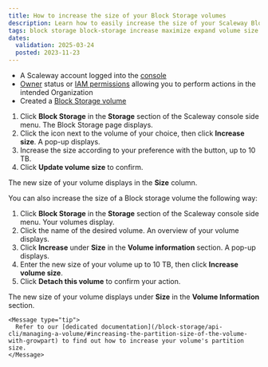 ```yaml
---
title: How to increase the size of your Block Storage volumes
description: Learn how to easily increase the size of your Scaleway Block Storage volumes for more storage capacity.
tags: block storage block-storage increase maximize expand volume size
dates:
  validation: 2025-03-24
  posted: 2023-11-23
---
```



<Requirements />

- A Scaleway account logged into the [console](https://console.scaleway.com)
- [Owner](/iam/concepts/#owner) status or [IAM permissions](/iam/concepts/#permission) allowing you to perform actions in the intended Organization
- Created a [Block Storage volume](/block-storage/how-to/create-a-volume/)

1. Click **Block Storage** in the **Storage** section of the Scaleway console side menu. The Block Storage page displays.
2. Click the <Icon name="more" /> icon next to the volume of your choice, then click **Increase size**. A pop-up displays.
3. Increase the size according to your preference with the <Icon name="plus" /> button, up to 10 TB.
4. Click **Update volume size** to confirm.

The new size of your volume displays in the **Size** column.

You can also increase the size of a Block storage volume the following way:

1. Click **Block Storage** in the **Storage** section of the Scaleway console side menu. Your volumes display.
2. Click the name of the desired volume. An overview of your volume displays.
3. Click **Increase** under **Size** in the **Volume information** section. A pop-up displays.
4. Enter the new size of your volume up to 10 TB, then click **Increase volume size**.
5. Click **Detach this volume** to confirm your action.

The new size of your volume displays under **Size** in the **Volume Information** section.

    <Message type="tip">
      Refer to our [dedicated documentation](/block-storage/api-cli/managing-a-volume/#increasing-the-partition-size-of-the-volume-with-growpart) to find out how to increase your volume's partition size.
    </Message>
